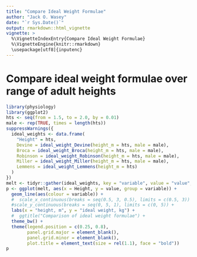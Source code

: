 ```yaml
---
title: "Compare Ideal Weight Formulae"
author: "Jack O. Wasey"
date: "`r Sys.Date()`"
output: rmarkdown::html_vignette
vignette: >
  %\VignetteIndexEntry{Compare Ideal Weight Formulae}
  %\VignetteEngine{knitr::rmarkdown}
  \usepackage[utf8]{inputenc}
---
```


Compare ideal weight formulae over range of adult heights
=========================================================

```r
library(physiology)
library(ggplot2)
hts <- seq(from = 1.5, to = 2.0, by = 0.01)
male <- rep(TRUE, times = length(hts))
suppressWarnings({
  ideal_weights <- data.frame(
    "Height" = hts,
    Devine = ideal_weight_Devine(height_m = hts, male = male),
    Broca = ideal_weight_Broca(height_m = hts, male = male),
    Robinson = ideal_weight_Robinson(height_m = hts, male = male),
    Miller = ideal_weight_Miller(height_m = hts, male = male),
    Lemmens = ideal_weight_Lemmens(height_m = hts)
  )
})
melt <- tidyr::gather(ideal_weights, key = "variable", value = "value", -Height)
p <- ggplot(melt, aes(x = Height, y = value, group = variable)) +
  geom_line(aes(colour = variable)) +
  #  scale_x_continuous(breaks = seq(0.5, 3, 0.5), limits = c(0.5, 3)) +
  #scale_y_continuous(breaks = seq(0, 5, 1), limits = c(0, 5)) +
  labs(x = "height, m", y = "ideal weight, kg") +
  #  ggtitle("Comparison of ideal weight formulae") +
  theme_bw() +
  theme(legend.position = c(0.25, 0.8),
        panel.grid.major = element_blank(),
        panel.grid.minor = element_blank(),
        plot.title = element_text(size = rel(1.1), face = "bold"))
p
```
